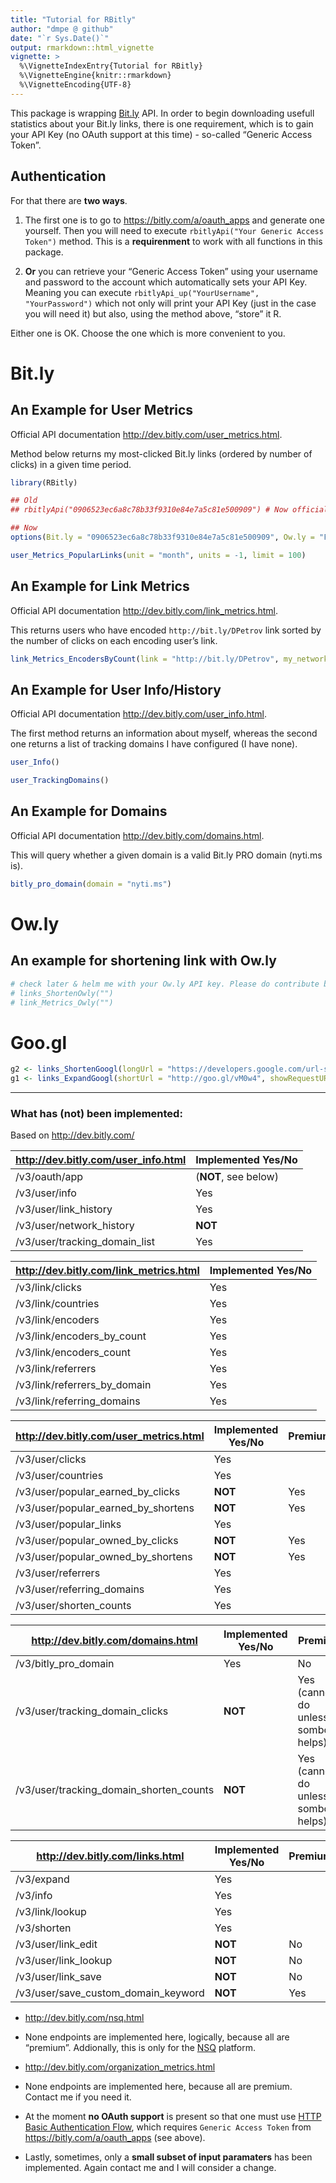 ```yaml
---
title: "Tutorial for RBitly"
author: "dmpe @ github"
date: "`r Sys.Date()`"
output: rmarkdown::html_vignette
vignette: >
  %\VignetteIndexEntry{Tutorial for RBitly}
  %\VignetteEngine{knitr::rmarkdown}
  %\VignetteEncoding{UTF-8}
---
```

  
  This package is wrapping [Bit.ly](https://www.bit.ly) API. In order to begin downloading usefull statistics about your Bit.ly links, there is one requirement, which is to gain your API Key (no OAuth support at this time) - so-called "Generic Access Token". 
  
## Authentication
  
  For that there are **two ways**. 
  
  1. The first one is to go to <https://bitly.com/a/oauth_apps> and generate one yourself. Then you will need to execute `rbitlyApi("Your Generic Access Token")` method. This is a **requirenment** to work with all functions in this package. 
  
  2. **Or** you can retrieve your "Generic Access Token" using your username and password to the account which automatically sets your API Key. Meaning you can execute `rbitlyApi_up("YourUsername", "YourPassword")` which not only will print your API Key (just in the case you will need it) but also, using the method above, "store" it R. 
  
  Either one is OK. Choose the one which is more convenient to you. 
  
# Bit.ly
  
## An Example for User Metrics
  
Official API documentation <http://dev.bitly.com/user_metrics.html>.
  
Method below returns my most-clicked Bit.ly links (ordered by number of clicks) in a given time period.
  
```r
library(RBitly)

## Old
## rbitlyApi("0906523ec6a8c78b33f9310e84e7a5c81e500909") # Now officially deprecated

## Now
options(Bit.ly = "0906523ec6a8c78b33f9310e84e7a5c81e500909", Ow.ly = "F1QH-Q64B-BSBI-JASJ", Goo.gl = "Goo.gl = AIzaSyAbJt9APfph1JGIhflkoH9UuGhOACntOjw")

user_Metrics_PopularLinks(unit = "month", units = -1, limit = 100)
```


## An Example for Link Metrics

Official API documentation <http://dev.bitly.com/link_metrics.html>.

This returns users who have encoded `http://bit.ly/DPetrov` link sorted by the number of clicks on each encoding user's link.

```r
link_Metrics_EncodersByCount(link = "http://bit.ly/DPetrov", my_network = "false", limit = 100)
```


## An Example for User Info/History

Official API documentation <http://dev.bitly.com/user_info.html>. 

The first method returns an information about myself, whereas the second one returns a list of tracking domains I have configured (I have none).

```r
user_Info()

user_TrackingDomains()
```


## An Example for Domains

Official API documentation <http://dev.bitly.com/domains.html>. 

This will query whether a given domain is a valid Bit.ly PRO domain (nyti.ms is). 

```r
bitly_pro_domain(domain = "nyti.ms")
```

# Ow.ly

## An example for shortening link with Ow.ly

```r
# check later & helm me with your Ow.ly API key. Please do contribute back. 
# links_ShortenOwly("")
# link_Metrics_Owly("")
```

# Goo.gl

```r
g2 <- links_ShortenGoogl(longUrl = "https://developers.google.com/url-shortener/v1/url/insert", showRequestURL = F)
g1 <- links_ExpandGoogl(shortUrl = "http://goo.gl/vM0w4", showRequestURL = F)

```





















-------------

### What has (not) been implemented:

Based on <http://dev.bitly.com/>

<http://dev.bitly.com/user_info.html>  | Implemented Yes/No
------------- | -------------
/v3/oauth/app  | (**NOT**, see below)
/v3/user/info  | Yes
/v3/user/link_history | Yes
/v3/user/network_history  | **NOT**
/v3/user/tracking_domain_list  | Yes

<http://dev.bitly.com/link_metrics.html>  | Implemented Yes/No
------------- | -------------
/v3/link/clicks  | Yes
/v3/link/countries  | Yes
/v3/link/encoders  | Yes
/v3/link/encoders_by_count  | Yes
/v3/link/encoders_count  | Yes
/v3/link/referrers  | Yes
/v3/link/referrers_by_domain  | Yes
/v3/link/referring_domains  | Yes


<http://dev.bitly.com/user_metrics.html> | Implemented Yes/No | Premium
------------- | ------------- | -------------
/v3/user/clicks  | Yes 
/v3/user/countries  | Yes 
/v3/user/popular_earned_by_clicks  | **NOT**  | Yes
/v3/user/popular_earned_by_shortens  | **NOT**  | Yes
/v3/user/popular_links  | Yes
/v3/user/popular_owned_by_clicks  | **NOT**  | Yes
/v3/user/popular_owned_by_shortens | **NOT**  | Yes
/v3/user/referrers  | Yes
/v3/user/referring_domains | Yes
/v3/user/shorten_counts | Yes


<http://dev.bitly.com/domains.html> | Implemented Yes/No | Premium
------------- | ------------- | -------------
/v3/bitly_pro_domain  | Yes | No
/v3/user/tracking_domain_clicks  | **NOT** | Yes (cannot do unless sombody helps)
/v3/user/tracking_domain_shorten_counts  | **NOT** | Yes (cannot do unless sombody helps)


<http://dev.bitly.com/links.html> | Implemented Yes/No | Premium
------------- | ------------- | -------------
/v3/expand  | Yes 
/v3/info  | Yes 
/v3/link/lookup  |  Yes
/v3/shorten  | Yes  
/v3/user/link_edit  | **NOT**  | No
/v3/user/link_lookup  | **NOT**  | No
/v3/user/link_save | **NOT**  | No
/v3/user/save_custom_domain_keyword | **NOT**  | Yes



- <http://dev.bitly.com/nsq.html>  
+ None endpoints are implemented here, logically, because all are "premium". Addionally, this is only for the [NSQ](http://nsq.io/) platform.

- <http://dev.bitly.com/organization_metrics.html>
+ None endpoints are implemented here, because all are premium. Contact me if you need it. 

- At the moment **no OAuth support** is present so that one must use [HTTP Basic Authentication Flow](http://dev.bitly.com/authentication.html#basicauth), which requires `Generic Access Token` from <https://bitly.com/a/oauth_apps> (see above).

- Lastly, sometimes, only a **small subset of input paramaters** has been implemented. Again contact me and I will consider a change. 

